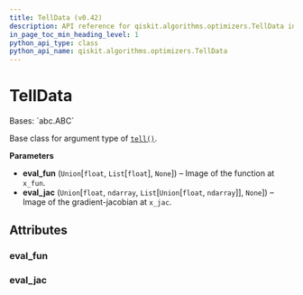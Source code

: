 ```yaml
---
title: TellData (v0.42)
description: API reference for qiskit.algorithms.optimizers.TellData in qiskit v0.42
in_page_toc_min_heading_level: 1
python_api_type: class
python_api_name: qiskit.algorithms.optimizers.TellData
---
```


# TellData

<Class id="qiskit.algorithms.optimizers.TellData" isDedicatedPage={true} github="https://github.com/qiskit/qiskit/tree/stable/0.23/qiskit/algorithms/optimizers/steppable_optimizer.py" signature="TellData(eval_fun=None, eval_jac=None)" modifiers="class">
  Bases: `abc.ABC`

  Base class for argument type of [`tell()`](qiskit.algorithms.optimizers.SteppableOptimizer#tell "qiskit.algorithms.optimizers.SteppableOptimizer.tell").

  **Parameters**

  *   **eval\_fun** (`Union`\[`float`, `List`\[`float`], `None`]) – Image of the function at `x_fun`.
  *   **eval\_jac** (`Union`\[`float`, `ndarray`, `List`\[`Union`\[`float`, `ndarray`]], `None`]) – Image of the gradient-jacobian at `x_jac`.

  ## Attributes

  ### eval\_fun

  <Attribute id="qiskit.algorithms.optimizers.TellData.eval_fun" attributeTypeHint="Optional[Union[float, List[float]]]" attributeValue="None" />

  ### eval\_jac

  <Attribute id="qiskit.algorithms.optimizers.TellData.eval_jac" attributeTypeHint="Optional[Union[float, numpy.ndarray, List[Union[float, numpy.ndarray]]]]" attributeValue="None" />
</Class>

